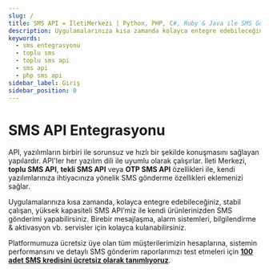 ```yaml
---
slug: /
title: SMS API = İletiMerkezi | Python, PHP, C#, Ruby & Java ile SMS Gönder
description: Uygulamalarınıza kısa zamanda kolayca entegre edebileceğiniz, stabil çalışan, yüksek kapasiteli ve hızlı SMS API‘miz ile sizde kendi ürünlerinizden SMS gönderimi yapmaya bugün başlayabilirsiniz.
keywords:
  - sms entegrasyonu
  - toplu sms
  - toplu sms api
  - sms api
  - php sms api
sidebar_label: Giriş
sidebar_position: 0
---
```


# SMS API Entegrasyonu

API, yazılımların birbiri ile sorunsuz ve hızlı bir şekilde konuşmasını sağlayan yapılardır.
API'ler her yazılım dili ile uyumlu olarak çalışırlar. İleti Merkezi,
**toplu SMS API**, **tekli SMS API** veya **OTP SMS API** özellikleri ile,
kendi yazılımlarınıza ihtiyacınıza yönelik SMS gönderme özellikleri eklemenizi sağlar.

Uygulamalarınıza kısa zamanda, kolayca entegre edebileceğiniz,
stabil çalışan, yüksek kapasiteli SMS API‘miz ile kendi ürünlerinizden
SMS gönderimi yapabilirsiniz. Birebir mesajlaşma, alarm sistemleri,
bilgilendirme & aktivasyon vb. servisler için kolayca kulanabilirsiniz.

Platformumuza ücretsiz üye olan tüm müşterilerimizin hesaplarına,
sistemin performansını ve detaylı SMS gönderim raporlarımızı test etmeleri için
**[100 adet SMS kredisini ücretsiz olarak tanımlıyoruz](https://www.iletimerkezi.com/panel/auth/signup?ref=toplusmsapi.com)**.
